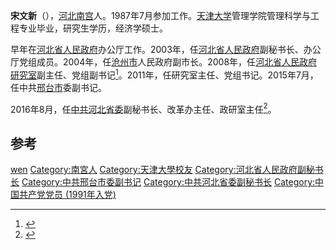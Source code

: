 {{otheruse|宋文新}}
'''宋文新'''（{{bd|1965年|1月||}}），[[河北|河北]][[南宫|南宫]]人。1987年7月参加工作。[[天津大学|天津大学]]管理学院管理科学与工程专业毕业，研究生学历，经济学硕士。

早年在[[河北省人民政府|河北省人民政府]]办公厅工作。2003年，任[[河北省人民政府|河北省人民政府]]副秘书长、办公厅党组成员。2004年，任[[沧州市|沧州市]]人民政府副市长。2008年，任[[河北省人民政府研究室|河北省人民政府研究室]]副主任、党组副书记<ref>{{cite news|title=省政府任免工作人员|url=http://news.qq.com/a/20080430/002430.htm|accessdate=2014-04-24|newspaper=新华网|archive-date=2014-04-24|archive-url=https://web.archive.org/web/20140424095529/http://news.qq.com/a/20080430/002430.htm|dead-url=no}}</ref>。2011年，任研究室主任、党组书记。2015年7月，任中共[[邢台市|邢台市]]委副书记。

2016年8月，任[[中共河北省委|中共河北省委]]副秘书长、改革办主任、政研室主任<ref>{{cite news|title=邢台市委原副书记宋文新上调河北省委，担任省委副秘书长|url=http://www.thepaper.cn/newsDetail_forward_1525945|accessdate=2016-09-08|newspaper=澎湃新闻|archive-date=2016-09-14|archive-url=https://web.archive.org/web/20160914214232/http://www.thepaper.cn/newsDetail_forward_1525945|dead-url=no}}</ref>。

==参考==
{{reflist}}

{{DEFAULTSORT:song wenxin}}
[[Category:宋姓|wen]]
[[Category:南宮人|Category:南宮人]]
[[Category:天津大學校友|Category:天津大學校友]]
[[Category:河北省人民政府副秘书长|Category:河北省人民政府副秘书长]]
[[Category:中共邢台市委副书记|Category:中共邢台市委副书记]]
[[Category:中共河北省委副秘书长|Category:中共河北省委副秘书长]]
[[Category:中国共产党党员_(1991年入党)|Category:中国共产党党员 (1991年入党)]]
{{china-poli-bio-stub}}